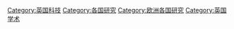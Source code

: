 [[Category:英国科技|Category:英国科技]]
[[Category:各国研究|Category:各国研究]]
[[Category:欧洲各国研究|Category:欧洲各国研究]]
[[Category:英国学术|Category:英国学术]]